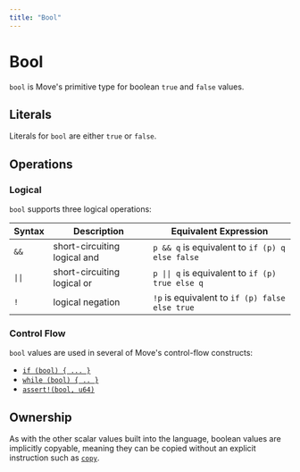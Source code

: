 ```yaml
---
title: "Bool"
---
```




# Bool

`bool` is Move's primitive type for boolean `true` and `false` values.

## Literals

Literals for `bool` are either `true` or `false`.

## Operations

### Logical

`bool` supports three logical operations:

| Syntax                    | Description                  | Equivalent Expression                                               |
| ------------------------- | ---------------------------- | ------------------------------------------------------------------- |
| `&&`                      | short-circuiting logical and | `p && q` is equivalent to `if (p) q else false`                     |
| <code>&vert;&vert;</code> | short-circuiting logical or  | <code>p &vert;&vert; q</code> is equivalent to `if (p) true else q` |
| `!`                       | logical negation             | `!p` is equivalent to `if (p) false else true`                      |

### Control Flow

`bool` values are used in several of Move's control-flow constructs:

- [`if (bool) { ... }`](conditionals.mdx)
- [`while (bool) { .. }`](loops.mdx)
- [`assert!(bool, u64)`](abort-and-assert.mdx)

## Ownership

As with the other scalar values built into the language, boolean values are implicitly copyable,
meaning they can be copied without an explicit instruction such as
[`copy`](variables.mdx#move-and-copy).

